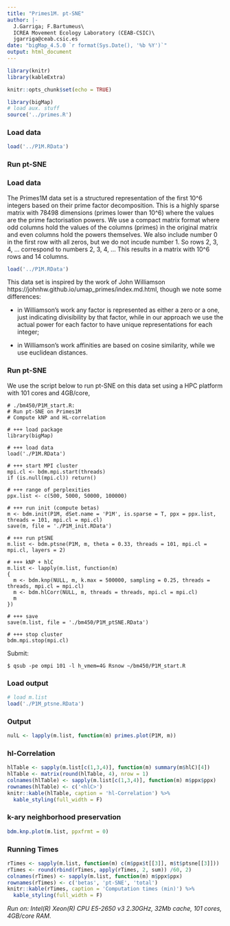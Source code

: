 ```yaml
---
title: "Primes1M. pt-SNE"
author: |-
  J.Garriga; F.Bartumeus\
  ICREA Movement Ecology Laboratory (CEAB-CSIC)\
  jgarriga@ceab.csic.es
date: "bigMap_4.5.0 `r format(Sys.Date(), '%b %Y')`"
output: html_document
---
```


```r
library(knitr)
library(kableExtra)
```

```r
knitr::opts_chunk$set(echo = TRUE)
```

```r
library(bigMap)
# load aux. stuff 
source('../primes.R')
```

### Load data

```r
load('../P1M.RData')
```

### Run pt-SNE

### Load data

The Primes1M data set is a structured representation of the first 10^6 integers based on their prime factor decomposition. This is a highly sparse matrix with 78498 dimensions (primes lower than 10^6) where the values are the prime factorisation powers. We use a compact matrix format where odd columns hold the values of the columns (primes) in the original matrix and even columns hold the powers themselves. We also include number 0 in the first row with all zeros, but we do not incude number 1. So rows 2, 3, 4, ... correspond to numbers 2, 3, 4, ... This results in a matrix with 10^6 rows and 14 columns.
  
```r
load('../P1M.RData')
```

This data set is inspired by the work of John Williamson https://johnhw.github.io/umap_primes/index.md.html, though we note some differences:

  + in Williamson's work any factor is represented as either a zero or a one, just indicating divisibility by that factor, while in our approach we use the actual power for each factor to have unique representations for each integer;
  
  + in Williamson's work affinities are based on cosine similarity, while we use euclidean distances.

### Run pt-SNE

We use the script below to run pt-SNE on this data set using a HPC platform with 101 cores and 4GB/core,

```
# ./bm450/P1M_start.R: 
# Run pt-SNE on Primes1M
# Compute kNP and HL-correlation

# +++ load package
library(bigMap)

# +++ load data
load('./P1M.RData')

# +++ start MPI cluster
mpi.cl <- bdm.mpi.start(threads)
if (is.null(mpi.cl)) return()

# +++ range of perplexities
ppx.list <- c(500, 5000, 50000, 100000)

# +++ run init (compute betas)
m <- bdm.init(P1M, dSet.name = 'P1M', is.sparse = T, ppx = ppx.list, threads = 101, mpi.cl = mpi.cl)
save(m, file = './P1M_init.RData')

# +++ run ptSNE
m.list <- bdm.ptsne(P1M, m, theta = 0.33, threads = 101, mpi.cl = mpi.cl, layers = 2)

# +++ kNP + hlC
m.list <- lapply(m.list, function(m)
{
  m <- bdm.knp(NULL, m, k.max = 500000, sampling = 0.25, threads = threads, mpi.cl = mpi.cl)
  m <- bdm.hlCorr(NULL, m, threads = threads, mpi.cl = mpi.cl)
  m
})

# +++ save 
save(m.list, file = './bm450/P1M_ptSNE.RData')

# +++ stop cluster
bdm.mpi.stop(mpi.cl)

```

Submit:

```
$ qsub -pe ompi 101 -l h_vmem=4G Rsnow ~/bm450/P1M_start.R
```
### Load output

```r
# load m.list 
load('./P1M_ptsne.RData')
```

### Output

```r
nulL <- lapply(m.list, function(m) primes.plot(P1M, m))
```

### hl-Correlation

```r
hlTable <- sapply(m.list[c(1,3,4)], function(m) summary(m$hlC)[4])
hlTable <- matrix(round(hlTable, 4), nrow = 1)
colnames(hlTable) <- sapply(m.list[c(1,3,4)], function(m) m$ppx$ppx)
rownames(hlTable) <- c('<hlC>')
knitr::kable(hlTable, caption = 'hl-Correlation') %>%
  kable_styling(full_width = F)
```

### k-ary neighborhood preservation

```r
bdm.knp.plot(m.list, ppxfrmt = 0)
```

### Running Times

```r
rTimes <- sapply(m.list, function(m) c(m$ppx$t[[3]], m$t$ptsne[[3]]))
rTimes <- round(rbind(rTimes, apply(rTimes, 2, sum)) /60, 2)
colnames(rTimes) <- sapply(m.list, function(m) m$ppx$ppx)
rownames(rTimes) <- c('betas', 'pt-SNE', 'total')
knitr::kable(rTimes, caption = 'Computation times (min)') %>%
  kable_styling(full_width = F)
```

*Run on: Intel(R) Xeon(R) CPU E5-2650 v3 2.30GHz, 32Mb cache, 101 cores, 4GB/core RAM.*

